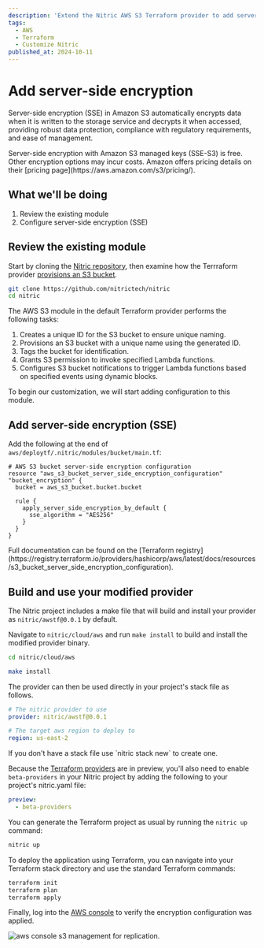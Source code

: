 ```yaml
---
description: 'Extend the Nitric AWS S3 Terraform provider to add server-side encryption'
tags:
  - AWS
  - Terraform
  - Customize Nitric
published_at: 2024-10-11
---
```


# Add server-side encryption

Server-side encryption (SSE) in Amazon S3 automatically encrypts data when it is written to the storage service and decrypts it when accessed, providing robust data protection, compliance with regulatory requirements, and ease of management.

<Note>
  Server-side encryption with Amazon S3 managed keys (SSE-S3) is free. Other
  encryption options may incur costs. Amazon offers pricing details on their
  [pricing page](https://aws.amazon.com/s3/pricing/).
</Note>

## What we'll be doing

1. Review the existing module
2. Configure server-side encryption (SSE)

## Review the existing module

Start by cloning the [Nitric repository](https://github.com/nitrictech/nitric), then examine how the Terrraform provider [provisions an S3 bucket](https://github.com/nitrictech/nitric/tree/main/cloud/aws/deploytf/.nitric/modules/bucket).

```bash
git clone https://github.com/nitrictech/nitric
cd nitric
```

The AWS S3 module in the default Terraform provider performs the following tasks:

1. Creates a unique ID for the S3 bucket to ensure unique naming.
2. Provisions an S3 bucket with a unique name using the generated ID.
3. Tags the bucket for identification.
4. Grants S3 permission to invoke specified Lambda functions.
5. Configures S3 bucket notifications to trigger Lambda functions based on specified events using dynamic blocks.

To begin our customization, we will start adding configuration to this module.

## Add server-side encryption (SSE)

Add the following at the end of `aws/deploytf/.nitric/modules/bucket/main.tf`:

```hcl title:aws/deploytf/.nitric/modules/bucket/main.tf
# AWS S3 bucket server-side encryption configuration
resource "aws_s3_bucket_server_side_encryption_configuration" "bucket_encryption" {
  bucket = aws_s3_bucket.bucket.bucket

  rule {
    apply_server_side_encryption_by_default {
      sse_algorithm = "AES256"
    }
  }
}
```

<Note>
  Full documentation can be found on the [Terraform
  registry](https://registry.terraform.io/providers/hashicorp/aws/latest/docs/resources/s3_bucket_server_side_encryption_configuration).
</Note>

## Build and use your modified provider

The Nitric project includes a make file that will build and install your provider as `nitric/awstf@0.0.1` by default.

Navigate to `nitric/cloud/aws` and run `make install` to build and install the modified provider binary.

```bash
cd nitric/cloud/aws

make install
```

The provider can then be used directly in your project's stack file as follows.

```yaml
# The nitric provider to use
provider: nitric/awstf@0.0.1

# The target aws region to deploy to
region: us-east-2
```

<Note>
  If you don't have a stack file use `nitric stack new` to create one.
</Note>

Because the [Terraform providers](/providers/terraform) are in preview, you'll also need to enable `beta-providers` in your Nitric project by adding the following to your project's nitric.yaml file:

```yaml title:nitric.yaml
preview:
  - beta-providers
```

You can generate the Terraform project as usual by running the `nitric up` command:

```bash
nitric up
```

To deploy the application using Terraform, you can navigate into your Terraform stack directory and use the standard Terraform commands:

```bash
terraform init
terraform plan
terraform apply
```

Finally, log into the [AWS console](https://us-east-1.console.aws.amazon.com/s3/buckets?region=us-east-2) to verify the encryption configuration was applied.

<img
  src="/docs/images/guides/s3-encryption/encrypt.png"
  className="rounded"
  alt="aws console s3 management for replication."
/>
